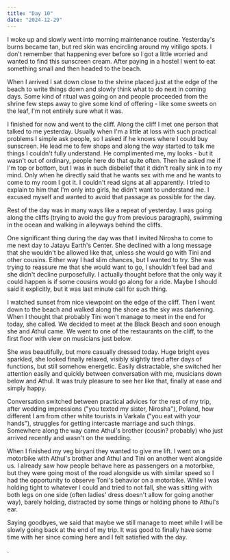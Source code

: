 ```yaml
---
title: "Day 10"
date: "2024-12-29"
---
```

I woke up and slowly went into morning maintenance routine. Yesterday's burns became tan, but red skin was encircling around my vitiligo spots. I don't remember that happening ever before so I got a little worried and wanted to find this sunscreen cream. After paying in a hostel I went to eat something small and then headed to the beach.

When I arrived I sat down close to the shrine placed just at the edge of the beach to write things down and slowly think what to do next in coming days. Some kind of ritual was going on and people proceeded from the shrine few steps away to give some kind of offering - like some sweets on the leaf, I'm not entirely sure what it was.

I finished for now and went to the cliff. Along the cliff I met one person that talked to me yesterday. Usually when I'm a little at loss with such practical problems I simple ask people, so I asked if he knows where I could buy sunscreen. He lead me to few shops and along the way started to talk me things I couldn't fully understand. He complimented me, my looks - but it wasn't out of ordinary, people here do that quite often. Then he asked me if I'm top or bottom, but I was in such disbelief that it didn't really sink in to my mind. Only when he directly said that he wants sex with me and he wants to come to my room I got it. I couldn't read signs at all apparently. I tried to explain to him that I'm only into girls, he didn't want to understand me. I excused myself and wanted to avoid that passage as possible for the day. 

Rest of the day was in many ways like a repeat of yesterday. I was going along the cliffs (trying to avoid the guy from previous paragraph), swimming in the ocean and walking in alleyways behind the cliffs.

One significant thing during the day was that I invited Nirosha to come to me next day to Jatayu Earth's Center. She declined with a long message that she wouldn't be allowed like that, unless she would go with Tini and other cousins. Either way I had slim chances, but I wanted to try. She was trying to reassure me that she would want to go, I shouldn't feel bad and she didn't decline purposefully. I actually thought before that the only way it could happen is if some cousins would go along for a ride. Maybe I should said it explicitly, but it was last minute call for such thing.

I watched sunset from nice viewpoint on the edge of the cliff. Then I went down to the beach and walked along the shore as the sky was darkening. When I thought that probably Tini won't manage to meet in the end for today, she called. We decided to meet at the Black Beach and soon enough she and Athul came. We went to one of the restaurants on the cliff, to the first floor with view on musicians just below.

She was beautifully, but more casually dressed today. Huge bright eyes sparkled, she looked finally relaxed, visibly slightly tired after days of functions, but still somehow energetic. Easily distractable, she switched her attention easily and quickly between conversation with me, musicians down below and Athul. It was truly pleasure to see her like that, finally at ease and simply happy.

Conversation switched between practical advices for the rest of my trip, after wedding impressions ("you texted my sister, Nirosha"), Poland, how different I am from other white tourists in Varkala ("you eat with your hands"), struggles for getting intercaste marriage and such things. Somewhere along the way came Athul's brother (cousin? probably) who just arrived recently and wasn't on the wedding.

When I finished my veg biryani they wanted to give me lift. I went on a motorbike with Athul's brother and Athul and Tini on another went alongside us. I already saw how people behave here as passengers on a motorbike, but they were going most of the road alongside us with similar speed so I had the opportunity to observe Toni's behavior on a motorbike. While I was holding tight to whatever I could and tried to not fall, she was sitting with both legs on one side (often ladies' dress doesn't allow for going another way), barely holding, distracted by some things or holding phone to Athul's ear.

Saying goodbyes, we said that maybe we still manage to meet while I will be slowly going back at the end of my trip. It was good to finally have some time with her since coming here and I felt satisfied with the day.

. 